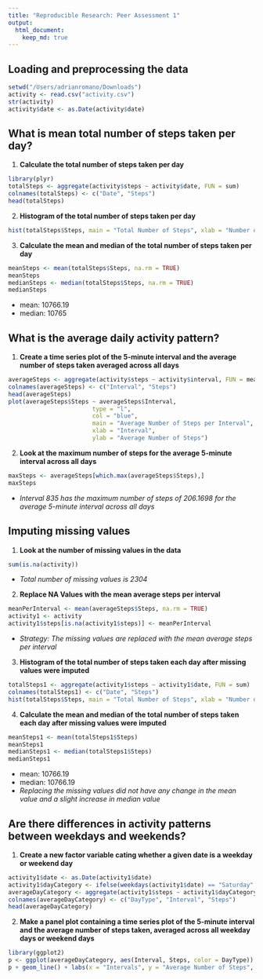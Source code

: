 ```yaml
---
title: "Reproducible Research: Peer Assessment 1"
output: 
  html_document:
    keep_md: true
---
```



## Loading and preprocessing the data
```r
setwd("/Users/adrianromano/Downloads")
activity <- read.csv("activity.csv")
str(activity)
activity$date <- as.Date(activity$date)
```


## What is mean total number of steps taken per day?
1. **Calculate the total number of steps taken per day**
```r
library(plyr)
totalSteps <- aggregate(activity$steps ~ activity$date, FUN = sum)
colnames(totalSteps) <- c("Date", "Steps")
head(totalSteps)
```

2. **Histogram of the total number of steps taken per day**
```r
hist(totalSteps$Steps, main = "Total Number of Steps", xlab = "Number of Steps", col = "red")
```

3. **Calculate the mean and median of the total number of steps taken per day**
```r
meanSteps <- mean(totalSteps$Steps, na.rm = TRUE)
meanSteps
medianSteps <- median(totalSteps$Steps, na.rm = TRUE)
medianSteps
```
* mean: 10766.19
* median: 10765


## What is the average daily activity pattern?
1. **Create a time series plot of the 5-minute interval and the average number of steps taken averaged across all days**
```r
averageSteps <- aggregate(activity$steps ~ activity$interval, FUN = mean, na.rm = TRUE)
colnames(averageSteps) <- c("Interval", "Steps")
head(averageSteps)
plot(averageSteps$Steps ~ averageSteps$Interval, 
                        type = "l", 
                        col = "blue", 
                        main = "Average Number of Steps per Interval", 
                        xlab = "Interval", 
                        ylab = "Average Number of Steps")
```

2. **Look at the maximum number of steps for the average 5-minute interval across all days**
```r
maxSteps <- averageSteps[which.max(averageSteps$Steps),]
maxSteps
```
* *Interval 835 has the maximum number of steps of 206.1698 for the average 5-minute interval across all days*



## Imputing missing values
1. **Look at the number of missing values in the data**
```r
sum(is.na(activity))
```
* *Total number of missing values is 2304*

2. **Replace NA Values with the mean average steps per interval**
```r
meanPerInterval <- mean(averageSteps$Steps, na.rm = TRUE)
activity1 <- activity
activity1$steps[is.na(activity1$steps)] <- meanPerInterval
```
* *Strategy: The missing values are replaced with the mean average steps per interval*

3. **Histogram of the total number of steps taken each day after missing values were imputed**
```r
totalSteps1 <- aggregate(activity1$steps ~ activity1$date, FUN = sum)
colnames(totalSteps1) <- c("Date", "Steps")
hist(totalSteps$Steps, main = "Total Number of Steps", xlab = "Number of Steps", col = "green")
```

4. **Calculate the mean and median of the total number of steps taken each day after missing values were imputed**
```r
meanSteps1 <- mean(totalSteps1$Steps)
meanSteps1
medianSteps1 <- median(totalSteps1$Steps)
medianSteps1
```
* mean: 10766.19
* median: 10766.19
* *Replacing the missing values did not have any change in the mean value and a slight increase in median value*



## Are there differences in activity patterns between weekdays and weekends?
1. **Create a new factor variable cating whether a given date is a weekday or weekend day**
```r
activity1$date <- as.Date(activity1$date)
activity1$dayCategory <- ifelse(weekdays(activity1$date) == "Saturday" | weekdays(activity1$date) == "Sunday", "Weekend", "Weekday")
averageDayCategory <- aggregate(activity1$steps ~ activity1$dayCategory + activity1$interval, FUN = mean)
colnames(averageDayCategory) <- c("DayType", "Interval", "Steps")
head(averageDayCategory)
```

2. **Make a panel plot containing a time series plot of the 5-minute interval and the average number of steps taken, averaged across all weekday days or weekend days**
```r
library(ggplot2)
p <- ggplot(averageDayCategory, aes(Interval, Steps, color = DayType))
p + geom_line() + labs(x = "Intervals", y = "Average Number of Steps", title = "Activity Patterns") + facet_wrap(~DayType,ncol=1,nrow=2)
```
